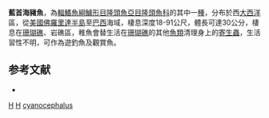 {{Speciesbox 
| taxon = Halichoeres cyanocephalus
| status = LC
| status_system = IUCN3.1
| authority = [[Bloch|Bloch]], 1791
| synonyms = *''Labrus cyanocephalus''<br /><small>Bloch, 1791</small>
}}

'''藍首海豬魚'''，為[[輻鰭魚綱|輻鰭魚綱]][[鱸形目|鱸形目]][[隆頭魚亞目|隆頭魚亞目]][[隆頭魚科|隆頭魚科]]的其中一[[種|種]]，分布於西[[大西洋|大西洋]]區，從[[美國|美國]][[佛羅里達半島|佛羅里達半島]]至[[巴西|巴西]]海域，棲息深度18-91公尺，體長可達30公分，棲息在[[珊瑚礁|珊瑚礁]]、岩礁區，稚魚會替生活在[[珊瑚礁|珊瑚礁]]的其他[[魚類|魚類]]清理身上的[[寄生蟲|寄生蟲]]，生活習性不明，可作為遊釣魚及觀賞魚。

==参考文献==
*{{FishBase_species|genus=Halichoeres|species=cyanocephalus|year=2013|month=7}}
{{taxonbar}}
[[Category:1791年描述的鱼类|H]]
[[Category:觀賞魚|H]]
[[Category:海豬魚屬|cyanocephalus]]